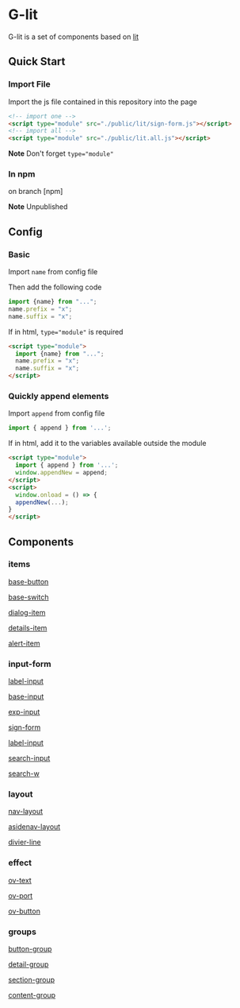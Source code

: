 # G-lit

G-lit is a set of components based on [lit](https://lit.dev)

## Quick Start

### Import File

Import the js file contained in this repository into the page

```html
<!-- import one -->
<script type="module" src="./public/lit/sign-form.js"></script>
<!-- import all -->
<script type="module" src="./public/lit.all.js"></script>
```

**Note** Don't forget `type="module"`

### In npm

on branch [npm]

**Note** Unpublished

## Config

### Basic

Import `name` from config file 

Then add the following code

```js
import {name} from "...";
name.prefix = "x";
name.suffix = "x";
```

If in html, `type="module"` is required

```html
<script type="module">
  import {name} from "...";
  name.prefix = "x";
  name.suffix = "x";
</script>
```

### Quickly append elements

Import `append` from config file 

```js
import { append } from '...';
```

If in html, add it to the variables available outside the module

```html
<script type="module">
  import { append } from '...';
  window.appendNew = append;
</script>
<script>
  window.onload = () => {
  appendNew(...);
}
</script>
```

## Components

### items

[base-button](./items#base-button)

[base-switch](./items#base-switch)

[dialog-item](./items#dialog-item)

[details-item](./items#details-item)

[alert-item](./items#alert-item)

### input-form

[label-input](./input-form#label-input)

[base-input](./input-form#base-input)

[exp-input](./input-form#exp-input)

[sign-form](./input-form#sign-form)

[label-input](./input-form#label-input)

[search-input](./input-form#search-input)

[search-w](./input-form#search-w)

### layout

[nav-layout](./layout#nav-layout)

[asidenav-layout](./layout#asidenav-layout)

[divier-line](./layout#divier-line)

### effect

[ov-text](./effect#ov-text)

[ov-port](./effect#ov-port)

[ov-button](./effect#ov-button)

### groups

[button-group](./group#button-group)

[detail-group](./group#detail-group)

[section-group](./group#section-group)

[content-group](./group#content-group)
